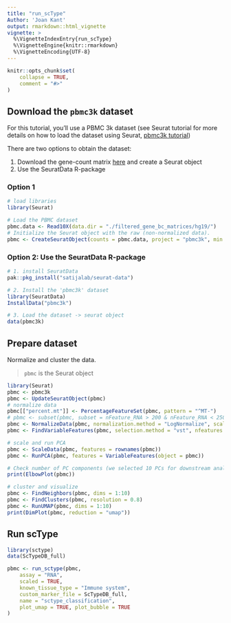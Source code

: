 ```yaml
---
title: "run_scType"
Author: 'Joan Kant'
output: rmarkdown::html_vignette
vignette: >
  %\VignetteIndexEntry{run_scType}
  %\VignetteEngine{knitr::rmarkdown}
  %\VignetteEncoding{UTF-8}
---
```


```r
knitr::opts_chunk$set(
    collapse = TRUE,
    comment = "#>"
)
```

## Download the `pbmc3k` dataset

For this tutorial, you'll use a PBMC 3k dataset (see Seurat tutorial for more details on how to load the dataset using Seurat, [pbmc3k tutorial](https://satijalab.org/seurat/articles/pbmc3k_tutorial.html))

There are two options to obtain the dataset: 

1. Download the gene-count matrix [here](https://cf.10xgenomics.com/samples/cell/pbmc3k/pbmc3k_filtered_gene_bc_matrices.tar.gz) and create a Seurat object
2. Use the SeuratData R-package 

### Option 1 

```r
# load libraries
library(Seurat)

# Load the PBMC dataset
pbmc.data <- Read10X(data.dir = "./filtered_gene_bc_matrices/hg19/")
# Initialize the Seurat object with the raw (non-normalized data).
pbmc <- CreateSeuratObject(counts = pbmc.data, project = "pbmc3k", min.cells = 3, min.features = 200)
```

### Option 2: Use the SeuratData R-package

```r
# 1. install SeuratData
pak::pkg_install("satijalab/seurat-data")

# 2. Install the 'pbmc3k' dataset
library(SeuratData)
InstallData("pbmc3k")

# 3. Load the dataset -> seurat object
data(pbmc3k)
```

## Prepare dataset

Normalize and cluster the data. 

> `pbmc` is the Seurat object

```r
library(Seurat)
pbmc <- pbmc3k
pbmc <- UpdateSeuratObject(pbmc)
# normalize data
pbmc[["percent.mt"]] <- PercentageFeatureSet(pbmc, pattern = "^MT-")
# pbmc <- subset(pbmc, subset = nFeature_RNA > 200 & nFeature_RNA < 2500 & percent.mt < 5) # make some filtering based on QC metrics visualizations, see Seurat tutorial: https://satijalab.org/seurat/articles/pbmc3k_tutorial.html
pbmc <- NormalizeData(pbmc, normalization.method = "LogNormalize", scale.factor = 10000)
pbmc <- FindVariableFeatures(pbmc, selection.method = "vst", nfeatures = 2000)

# scale and run PCA
pbmc <- ScaleData(pbmc, features = rownames(pbmc))
pbmc <- RunPCA(pbmc, features = VariableFeatures(object = pbmc))

# Check number of PC components (we selected 10 PCs for downstream analysis, based on Elbow plot)
print(ElbowPlot(pbmc))

# cluster and visualize
pbmc <- FindNeighbors(pbmc, dims = 1:10)
pbmc <- FindClusters(pbmc, resolution = 0.8)
pbmc <- RunUMAP(pbmc, dims = 1:10)
print(DimPlot(pbmc, reduction = "umap"))
```

## Run scType


```r
library(sctype)
data(ScTypeDB_full)

pbmc <- run_sctype(pbmc,
    assay = "RNA",
    scaled = TRUE,
    known_tissue_type = "Immune system",
    custom_marker_file = ScTypeDB_full,
    name = "sctype_classification",
    plot_umap = TRUE, plot_bubble = TRUE
)
```
